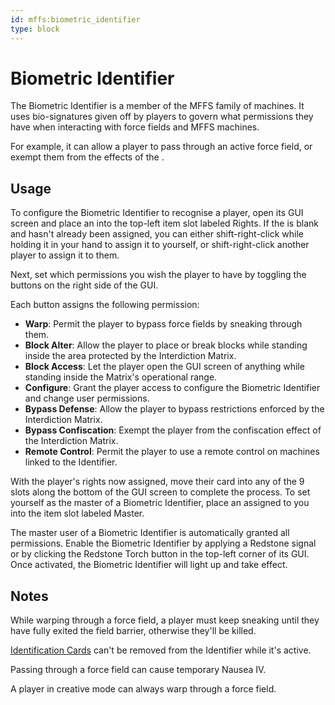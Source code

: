 ```yaml
---
id: mffs:biometric_identifier
type: block
---
```


# Biometric Identifier

The Biometric Identifier is a member of the MFFS family of machines. It uses bio-signatures given off by players to
govern what permissions they have when interacting with force fields and MFFS machines.

For example, it can allow a player to pass through an active force field, or exempt them from the effects of the
[](@mffs:interdiction_matrix).

<PrefabObtaining />

## Usage

To configure the Biometric Identifier to recognise a player, open its GUI screen and place an [](@mffs:id_card) into
the top-left item slot labeled Rights. If the [](@mffs:id_card) is blank and hasn't already been assigned, you can
either shift-right-click while holding it in your hand to assign it to yourself, or shift-right-click another player
to assign it to them.

Next, set which permissions you wish the player to have by toggling the buttons on the right side of the GUI.

Each button assigns the following permission:
- **Warp**: Permit the player to bypass force fields by sneaking through them.
- **Block Alter**: Allow the player to place or break blocks while standing inside the area protected by the Interdiction
Matrix.
- **Block Access**: Let the player open the GUI screen of anything while standing inside the Matrix's operational range.
- **Configure**: Grant the player access to configure the Biometric Identifier and change user permissions.
- **Bypass Defense**: Allow the player to bypass restrictions enforced by the Interdiction Matrix.
- **Bypass Confiscation**: Exempt the player from the confiscation effect of the Interdiction Matrix.
- **Remote Control**: Permit the player to use a remote control on machines linked to the Identifier.

With the player's rights now assigned, move their card into any of the 9 slots along the bottom of the GUI screen to
complete the process. To set yourself as the master of a Biometric Identifier, place an [](@mffs:id_card) assigned to
you into the item slot labeled Master.

The master user of a Biometric Identifier is automatically granted all permissions. Enable the Biometric Identifier by
applying a Redstone signal or by clicking the Redstone Torch button in the top-left corner of its GUI. Once activated,
the Biometric Identifier will light up and take effect.

## Notes

While warping through a force field, a player must keep sneaking until they have fully exited the field barrier,
otherwise they'll be killed.

[Identification Cards](@mffs:id_card) can't be removed from the Identifier while it's active.

Passing through a force field can cause temporary Nausea IV.

A player in creative mode can always warp through a force field.
